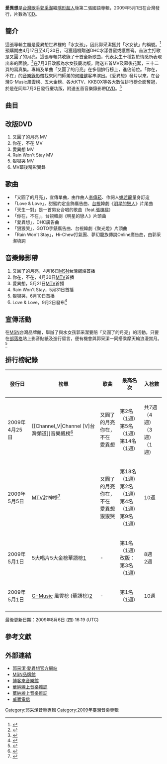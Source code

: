 {{noteTA
|1=采
}}
{{Infobox Album
| Name = 愛異想
| Original_name = 
| Type = 專輯
| Longtype =
| Artist = [[郭采潔|郭采潔]]
| Cover =  I_amber.png
| Released = 2009年5月1日
| Recorded = 
| Genre = 國語流行
| Length = 
| Label = [[華納唱片_(台灣)|華納音樂]]
| Producer = [[李偉菘|李偉菘]]、馬奕強、[[柯貴民|柯貴民]]、[[小安|小安]]
| Reviews = 
| Last album = [[隱形超人|隱形超人]]<br>（2007年）
| This album = '''愛異想'''<br>（2009年）
| Next album = [[煙火_(專輯)|煙火]]<br>（2010年）
| Misc = {{Extra album cover 2
| Upper caption = 愛異想 水女孩慶功版
| Type          = 專輯
| Cover         = I amber 2ndedition.jpg
| Lower caption = 愛異想(水女孩慶功版)封面
}}
}}

'''愛異想'''是[[台灣|台灣]][[歌手|歌手]][[郭采潔|郭采潔]]繼[[隱形超人|隱形超人]]後第二張國語專輯，2009年5月1日在台灣發行，片數為1[[CD|CD]]。

==簡介==
這張專輯主題是愛異想世界裡的「水女孩」，因此郭采潔獲封「水女孩」的稱號。<ref>{{cite web |url=http://www.warnermusic.com.tw/node/1706 |title=郭采潔全新專輯『愛異想』 5/1正式登場 |accessdate=2009-04-21 |work= |publisher=華納線上音樂雜誌 |date=2009-04-17 |deadurl=yes |archiveurl=https://web.archive.org/web/20090420175224/http://www.warnermusic.com.tw/node/1706 |archivedate=2009-04-20 }}</ref>預購期由4月17日至4月30日，可獲隨機贈送DHC水漾唇蜜或護唇膏。首波主打歌是又圓了的月亮。這張專輯共收錄了十首全新歌曲，代表女生十種對於情感所表現出來的面貌。<ref>{{cite web|title=郭采潔 【愛異想】專輯介紹|url=http://www.kkbox.com.tw/funky/web_info/0EQHqKIw1Au2BR900VGZ008l.html#info|accessdate=2009-05-01|publisher=KKBOX|deadurl=yes|archiveurl=https://web.archive.org/web/20090427125410/http://www.kkbox.com.tw/funky/web_info/0EQHqKIw1Au2BR900VGZ008l.html#info|archivedate=2009-04-27}}</ref>在7月3日改版為水女孩慶功版，附送五首MV及幕後花絮，三十二頁的寫真集。專輯及單曲「又圓了的月亮」在多個排行榜上，進佔前位。「你在，不在」的[[音樂錄影帶|音樂錄影帶]]找來同門師弟的[[何維健|何維健]]客串演出。《愛異想》發片以來，在台灣G-Music風雲榜、五大金榜、各大KTV、KKBOX等各大數位排行榜全面奪冠，於是在同年7月3日發行慶功版，附送五首音樂錄影帶[[DVD|DVD]]。<ref>{{cite news|url=http://www.warnermusic.com.tw/media/4491|title=愛異想 水女孩慶功版 (CD+DVD)|publisher=華納線上音樂雜誌|date=2009-07-03|deadurl=yes|archiveurl=https://web.archive.org/web/20090713014312/http://www.warnermusic.com.tw/media/4491|archivedate=2009-07-13}}</ref>

==曲目==
{{Tracklist
| collapsed = 
| headline = 
| font_size = 
| total_length = 

| all_writing = 
| all_music = 
| all_lyrics = 
| all_arranger = 
| all_producer = 
| all_except = 

| extra_column =

| title1 = 又圓了的月亮
| note1 = <small>Full Moon Again</small>
| longnote1 = 
| music1 = [[李偉菘|李偉菘]]
| lyrics1 = [[姚若龍|姚若龍]]
| arranger1 = {{link-yue|Martin Tang|鄧志明}}
| producer1 = 
| extra1 = 
| length1 = 4:52

| title2 = Love & Love
| note2 = 
| longnote2 = 
| music2 = [[伍家輝|伍家輝]]
| lyrics2 = 陳天佑
| arranger2 = [[生命樹樂團|小王子]]
| producer2 = 
| extra2 = 
| length2 = 3:03

| title3 = 天生一對
| note3 = <small>Twins</small>
| longnote3 = Feat. [[張棟樑|張棟樑]]
| music3 = 魏文浩、洪菁瑩
| lyrics3 = 葛大為
| arranger3 = 小王子
| producer3 = 
| extra3 = 
| length3 = 3:32

| title4 = 你在，不在
| note4 = <small>Are You There</small>
| longnote4 = 
| music4 = 饒善強
| lyrics4 = 姚若龍
| arranger4 = {{link-yue|Terence Teo|張瑞成}}
| producer4 = 
| extra4 = 
| length4 = 4:23

| title5 = 愛異想
| note5 = <small>Imagine</small>
| longnote5 = 
| music5 = Lars Quang況樂
| lyrics5 = [[陳鎮川|陳鎮川]]
| arranger5 = 呂紹淳
| producer5 = 
| extra5 = 
| length5 = 3:17

| title6 = Sorry對不起
| note6 = 
| longnote6 = 
| music6 = 陳海維
| lyrics6 = 陳海維
| arranger6 = Adam Lee
| producer6 = 
| extra6 = 
| length6 = 3:36

| title7 = 愛計較
| note7 = <small>Love Arguing</small>
| longnote7 = 
| music7 = [[小安|小安]]
| lyrics7 = 劉亭廷、陳天佑、馬奕強
| arranger7 = 小安
| producer7 = 
| extra7 = 
| length7 = 2:40

| title8 = Didadi的美
| note8 = <small>The Beauty Of DIDADI</small>
| longnote8 = 
| music8 = 阿火
| lyrics8 = [[吳易緯|吳易緯]]、陳天佑
| arranger8 = 小王子
| producer8 = 
| extra8 = 
| length8 = 3:42

| title9 = 狠狠哭
| note9 = <small>Cry Hardly</small>
| longnote9 = 
| music9 = 官煒棠
| lyrics9 = 胡如虹
| arranger9 = Terence Teo
| producer9 = 
| extra9 = 
| length9 = 4:34

| title10 = Rain Won't Stay
| note10 =  
| longnote10 = 
| music10 = 黃晟峰
| lyrics10 = 郭采潔
| arranger10 = 小安
| producer10 = 
| extra10 = 
| length10 = 3:49
}}

==改版DVD==
#又圓了的月亮 MV
#你在，不在 MV
#愛異想 MV
#Rain Won't Stay MV
#狠狠哭 MV
#MV幕後精彩實錄

==歌曲==
*「又圓了的月亮」，宣傳單曲，由作曲人[[李偉菘|李偉菘]]、作詞人[[姚若龍|姚若龍]]量身訂造
*「Love & Love」，甜蜜約定金飾廣告曲、[[臺灣電視公司|台視]]韓劇《[[明星的戀人|明星的戀人]]》片尾曲
*「天生一對」是一首男女合唱的歌曲（feat.[[張棟樑|張棟樑]]）
*「你在，不在」，台視韓劇《明星的戀人》片頭曲
*「愛異想」，DHC廣告曲
*「狠狠哭」，GOTO手錶廣告曲、台視韓劇《聚光燈》片頭曲
*「Rain Won't Stay」，Hi-Chew打氣團、夢幻龍族傳說Online廣告曲，由郭采潔填詞

==音樂錄影帶==
#又圓了的月亮，4月16日[[MSN|MSN]]台灣網絡首播
#你在，不在，4月30日[[MTV|MTV]]首播
#愛異想，5月21日[[MTV|MTV]]首播
#Rain Won't Stay，5月31日首播
#狠狠哭，6月10日首播
#Love & Love，9月2日發布<ref>{{cite web |url=https://www.facebook.com/warnermusichk/posts/125072599036 |title=郭采潔 - Love & Love MV |accessdate=2009-09-02 |work= |publisher=Warner Music Hong Kong |date=2009-09-02 }}</ref>

==宣傳活動==
在[[MSN|MSN]]台灣品牌館，舉辦了與水女孩郭采潔要陪「又圓了的月亮」的活動。只要在[[網誌|部落格]]貼上影音貼紙及進行留言，便有機會與郭采潔一同搭乘摩天輪浪漫賞月。<ref>{{cite web |url=http://ent.msn.com.tw/news/content.aspx?sn=0904160010 |title=MSN品牌館《水女孩郭采潔要陪你一同去看「又圓了的月亮」》 |accessdate=2009-04-21 |work= |publisher=MSN台灣 |date=2009-04-16 |archive-date=2009-04-19 |archive-url=https://web.archive.org/web/20090419131601/http://ent.msn.com.tw/news/content.aspx?sn=0904160010 |dead-url=no }}</ref>

==排行榜紀錄==
{| class="wikitable"
!發行日
!榜單
!歌曲
!最高名次
!入榜數
|-
|2009年4月25日
|[[Channel_V|Channel [V]台灣頻道]]音樂飆榜<ref>{{cite web|url=http://www.startv.com.tw/chv/music.asp?musictp=C&nouse=1025|title=音樂飆榜|publisher=CHANNEL [V]|accessdate=2009-05-31|deadurl=yes|archiveurl=https://web.archive.org/web/20100528073733/http://www.startv.com.tw/chv/music.asp?musictp=C&nouse=1025|archivedate=2010-05-28}}</ref>
|又圓了的月亮<br/>你在，不在<br/>愛異想
|第2名（1週）<br/>第5名（1週）<br/>第14名（1週）
|共7週（4週）<br/>（3週）<br/>（1週）
|-
|2009年5月5日
|[[MTV|MTV]]封神榜<ref>{{cite web|url=http://www.mtv.com.tw/webset/channel_rank.php|title=MTV封神榜|publisher=MTV|accessdate=2009-06-12|deadurl=yes|archiveurl=https://web.archive.org/web/20090621014407/http://www.mtv.com.tw/webset/channel_rank.php|archivedate=2009-06-21}}</ref>
|又圓了的月亮<br/>你在，不在<br/>愛異想<br>狠狠哭
|第18名（1週）<br/>第2名（1週）<br/>第4名（1週）<br/>第9名（1週）
|10週
|-
|2009年5月1日 
|5大唱片5大金榜華語榜[http://www.5music.com.tw/CDTop.asp?top=1] {{Wayback|url=http://www.5music.com.tw/CDTop.asp?top=1 |date=20090318171246 }}
| - 
|第1名（1週）<br>改版：第3名（1週）
|8週<br>2週
|-
|2009年5月1日 
|[[G-Music|G-Music]] 風雲榜 (華語榜)[http://www.g-music.com.tw/GMusicBillboard1.aspx] {{Wayback|url=http://www.g-music.com.tw/GMusicBillboard1.aspx |date=20090722190003 }}
| - 
|第1名（1週）
|10週
|-
|}

最後更新日期：2009年8月6日 (四) 16:19 (UTC)

==參考文獻==
{{Reflist}}

==外部連結==
*[https://web.archive.org/web/20090517092159/http://www.warnermusic.com.tw/focus/mandarin/amber_kuo/iamber/index.php 郭采潔‧愛異想官方網站]
*[http://ent.msn.com.tw/news/content.aspx?sn=0904160010 MSN品牌館] {{Wayback|url=http://ent.msn.com.tw/news/content.aspx?sn=0904160010 |date=20090419131601 }}
*[http://www.books.com.tw/exep/cdfile.php?item=0020132288 博客來音樂館] {{Wayback|url=http://www.books.com.tw/exep/cdfile.php?item=0020132288 |date=20090421170817 }}
*[https://web.archive.org/web/20090509082531/http://www.warnermusic.com.tw/media/4435 華納線上音樂雜誌]
*[https://web.archive.org/web/20090713014312/http://www.warnermusic.com.tw/media/4491 華納線上音樂雜誌]
*[https://web.archive.org/web/20090507080752/http://www.myyoho.com/RBT/banner/amber2009/vibo/index.html 威寶電信]

[[Category:郭采潔音樂專輯|Category:郭采潔音樂專輯]]
[[Category:2009年臺灣音樂專輯|Category:2009年臺灣音樂專輯]]